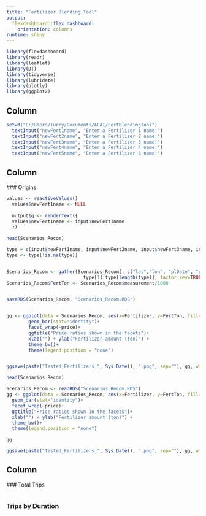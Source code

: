 ```yaml
---
title: "Fertilizer Blending Tool"
output: 
  flexdashboard::flex_dashboard:
    orientation: columns
runtime: shiny
---
```





  ```r
library(flexdashboard)
library(readr)
library(leaflet)
library(DT)
library(tidyverse)
library(lubridate)
library(plotly)
library(ggplot2)

```




Column {data-width=200 .sidebar}
-----------------------------------------------------------------------
  
```r
setwd("C:/Users/Turry/Documents/ACAI/FertBlendingTool")
  textInput("newFert1name", "Enter a Fertilizer 1 name:")
  textInput("newFert2name", "Enter a Fertilizer 2 name:") 
  textInput("newFert3name", "Enter a Fertilizer 3 name:")
  textInput("newFert4name", "Enter a Fertilizer 4 name:")
  textInput("newFert5name", "Enter a Fertilizer 5 name:")
```

Column {data-width=450}
-----------------------------------------------------------------------
  ### Origins
  
```r
values <- reactiveValues()
  values$newFert1name <- NULL
  
  output$q <- renderText({
  values$newFert1name <- input$newFert1name
  })
  
head(Scenarios_Recom)

type = c(input$newFert1name, input$newFert2name, input$newFert3name, input$newFert4name, input$newFert5name)
type <- type[!is.na(type)]


Scenarios_Recom <- gather(Scenarios_Recom[, c("lat","lon", "plDate", "price",type)], Fertilizer, measurement,
                            type[1]:type[length(type)], factor_key=TRUE)
Scenarios_Recom$FertTon <- Scenarios_Recom$measurement/1000


saveRDS(Scenarios_Recom, "Scenarios_Recom.RDS")


gg <- ggplot(data = Scenarios_Recom, aes(x=Fertilizer, y=FertTon, fill=Fertilizer)) +
        geom_bar(stat="identity")+
        facet_wrap(~price)+
        ggtitle("Price ratios shown in the facets")+
        xlab("") + ylab("Fertilizer amount (ton)") +
        theme_bw()+
        theme(legend.position = "none")


ggsave(paste("Tested_Fertilizers_", Sys.Date(), ".png", sep=""), gg, width=10, height = 8)

head(Scenarios_Recom)

Scenarios_Recom <- readRDS("Scenarios_Recom.RDS")
gg <- ggplot(data = Scenarios_Recom, aes(x=Fertilizer, y=FertTon, fill=Fertilizer)) +
  geom_bar(stat="identity")+
  facet_wrap(~price)+
  ggtitle("Price ratios shown in the facets")+
  xlab("") + ylab("Fertilizer amount (ton)") +
  theme_bw()+
  theme(legend.position = "none")

gg 

ggsave(paste("Tested_Fertilizers_", Sys.Date(), ".png", sep=""), gg, width=10, height = 8)


```

Column {data-width=350}
-----------------------------------------------------------------------
  
  ### Total Trips
  
```r



```

### Trips by Duration

```r



```


